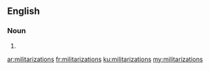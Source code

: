 ==English==

===Noun===
{{head|en|plural}}

# {{plural of|militarization|lang=en|nocat=1}}

[[ar:militarizations]]
[[fr:militarizations]]
[[ku:militarizations]]
[[my:militarizations]]